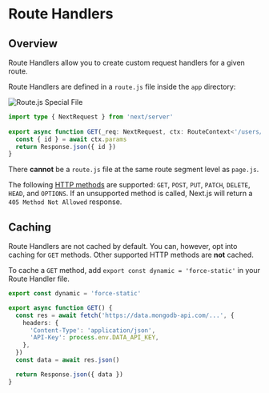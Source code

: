 # Route Handlers

## Overview

Route Handlers allow you to create custom request handlers for a given route.

Route Handlers are defined in a `route.js` file inside the `app` directory:

![Route.js Special File](https://h8DxKfmAPhn8O0p3.public.blob.vercel-storage.com/docs/light/route-special-file.png)

```ts title="app/api/route.ts"
import type { NextRequest } from 'next/server'
 
export async function GET(_req: NextRequest, ctx: RouteContext<'/users/[id]'>) {
  const { id } = await ctx.params
  return Response.json({ id })
}
```

There **cannot** be a `route.js` file at the same route segment level as `page.js`.

The following [HTTP methods](https://developer.mozilla.org/docs/Web/HTTP/Methods) are supported: `GET`, `POST`, `PUT`, `PATCH`, `DELETE`, `HEAD`, and `OPTIONS`. If an unsupported method is called, Next.js will return a `405 Method Not Allowed` response.


## Caching

Route Handlers are not cached by default. You can, however, opt into caching for `GET` methods. Other supported HTTP methods are **not** cached. 

To cache a `GET` method, add `export const dynamic = 'force-static'` in your Route Handler file.

```ts title="app/items/route.ts" {1}
export const dynamic = 'force-static'

export async function GET() {
  const res = await fetch('https://data.mongodb-api.com/...', {
    headers: {
      'Content-Type': 'application/json',
      'API-Key': process.env.DATA_API_KEY,
    },
  })
  const data = await res.json()

  return Response.json({ data })
}
```